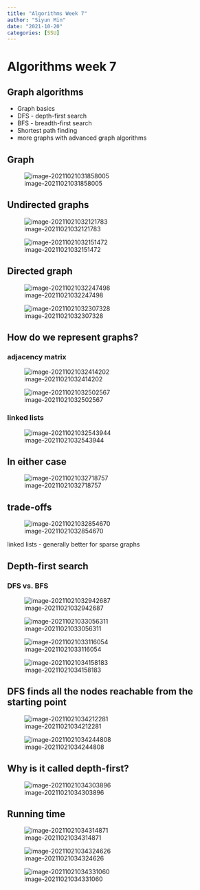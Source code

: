 ```yaml
---
title: "Algorithms Week 7"
author: "Siyun Min"
date: "2021-10-20"
categories: [SSU]
---
```

# Algorithms week 7

## Graph algorithms

-   Graph basics
-   DFS - depth-first search
-   BFS - breadth-first search
-   Shortest path finding
-   more graphs with advanced graph algorithms

## Graph

![image-20211021031858005](./image-20211021031858005.png)

## Undirected graphs

![image-20211021032121783](./image-20211021032121783.png)

![image-20211021032151472](./image-20211021032151472.png)

## Directed graph

![image-20211021032247498](./image-20211021032247498.png)

![image-20211021032307328](./image-20211021032307328.png)

## How do we represent graphs?

### adjacency matrix

![image-20211021032414202](./image-20211021032414202.png)

![image-20211021032502567](./image-20211021032502567.png)

### linked lists

![image-20211021032543944](./image-20211021032543944.png)

## In either case

![image-20211021032718757](./image-20211021032718757.png)

## trade-offs

![image-20211021032854670](./image-20211021032854670.png)

linked lists - generally better for sparse graphs

## Depth-first search

### DFS vs. BFS

![image-20211021032942687](./image-20211021032942687.png)

![image-20211021033056311](./image-20211021033056311.png)

![image-20211021033116054](./image-20211021033116054.png)

![image-20211021034158183](./image-20211021034158183.png)

## DFS finds all the nodes reachable from the starting point

![image-20211021034212281](./image-20211021034212281.png)

![image-20211021034244808](./image-20211021034244808.png)

## Why is it called depth-first?

![image-20211021034303896](./image-20211021034303896.png)

## Running time

![image-20211021034314871](./image-20211021034314871.png)

![image-20211021034324626](./image-20211021034324626.png)

![image-20211021034331060](./image-20211021034331060.png)
